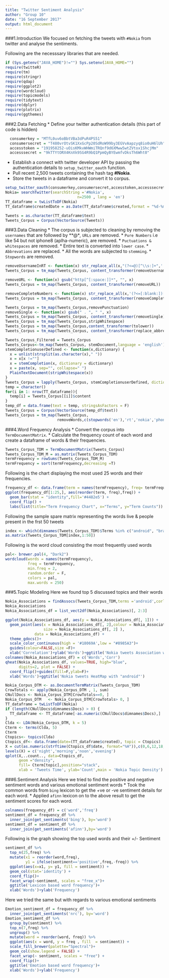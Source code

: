 ```yaml
---
title: "Twitter Sentiment Analysis"
author: "Group 10"
date: "16 September 2017"
output: html_document
---
```


###1.Introduction
We focused on fetching the tweets with `#Nokia` from twitter and analyse the sentiments.

Following are the necesssary libraries that are needed.
```r
if (Sys.getenv("JAVA_HOME")!="") Sys.setenv(JAVA_HOME="")
require(twitteR)
require(tm)
require(stringr)
require(qdap)
require(ggplot2)
require(wordcloud)
require(topicmodels)
require(tidytext)
require(dplyr)
require(plotrix)
require(ggthemes)
```

###2.Data Fetching
* Define your twitter authentication details (this part of code is hidden)
```r
  consumerkey = "MTfL0uv6oBbtVBa3dPuR4PS51"
  consumersecret = "T480vrOtvSK1XxGcPp20SdRoW99by3EGVvAapzyq8io0uH6lUh"
  accesstoken = "191958252-uOisKMkvWHWmiTRQnf9d6XMww5wtZVtox1ShcjMm"
  accesssecret = "9kTTYtORX4KnXk9SG4R9bQ1PpmQyBYEwmfvDksTh6Wht0"
```

* Establish a connect with twitter developer API by passing the authentication details to `setup_twitter_oauth` function.
* Pull recent 2,500 tweets containing the hash tag **#Nokia**.
* Store the tweets in a dataframe and convert it to corpus.
```r
setup_twitter_oauth(consumerkey,consumersecret,accesstoken,accesssecret)
Nokia= searchTwitter(searchString ='#Nokia',
                                n=2500 , lang = 'en') 
TT_dataframe = twListToDF(Nokia)
TT_dataframe$createdDate = as.Date(TT_dataframe$created,format = "%d-%m-%Y %H:%M")

Tweets = as.character(TT_dataframe$text)
Tweets_Corpus = Corpus(VectorSource(Tweets))
```

###3.Data Cleaning
* The corpus is subjected to cleaning by removing the `usernames` that are followed by **@**,
* `URLs` are removed.
* `Pure Numbers` i.e like 54 but not iphone8 (aplha-numeric), are removed.
* `Puctuations & whitespaces` are removed.
* Entire text is converted into `lower case`.
* `Abbrevations` are replaced.
* All the words are subjected to `stemming`.
* `Stopwords` are removed.
```r
removeUsernameInRT <- function(x) str_replace_all(x,"(?<=@)[^\\s:]+",'')
Tweets_Corpus = tm_map(Tweets_Corpus, content_transformer(removeUsernameInRT))

removeURL <- function(x) gsub("http[^[:space:]]*", "", x)
Tweets_Corpus = tm_map(Tweets_Corpus, content_transformer(removeURL))

removeCompleteNumbers <- function(x) str_replace_all(x,'(?<=[:blank:])[0-9]+(?=[:blank:])', '')
Tweets_Corpus = tm_map(Tweets_Corpus, content_transformer(removeCompleteNumbers))

Tweets_Corpus = tm_map(Tweets_Corpus,removePunctuation)
removeSingle <- function(x) gsub(" . ", " ", x)   
Tweets_Corpus = tm_map(Tweets_Corpus, content_transformer(removeSingle))
Tweets_Corpus = tm_map(Tweets_Corpus,stripWhitespace)
Tweets_Corpus = tm_map(Tweets_Corpus,content_transformer(tolower))
Tweets_Corpus = tm_map(Tweets_Corpus, content_transformer(replace_abbreviation))

Tweets_Corpus_Filtered = Tweets_Corpus
Tweets_Corpus<-tm_map(Tweets_Corpus, stemDocument,language = 'english')
stemCompletionuserDefined <- function(x,dictionary) {
  x = unlist(strsplit(as.character(x)," "))
  x = x[x !=""]
  x = stemCompletion(x, dictionary = dictionary)
  x = paste(x, sep="", collapse=" ")
  PlainTextDocument(stripWhitespace(x))
}
Tweets_Corpus = lapply(Tweets_Corpus, stemCompletionuserDefined, dictionary=Tweets_Corpus_Filtered)
temp = character()
for(i in 1: nrow(TT_dataframe)){
  temp[i] = Tweets_Corpus[[i]]$content
}
temp_df = data.frame(text = temp, stringsAsFactors = F)
Tweets_Corpus = Corpus(VectorSource(temp_df$text))
Tweets_Corpus = tm_map(Tweets_Corpus, 
                       removeWords,c(stopwords('en'),'rt','nokia','phone'))
```

###4.Word Frequency Analysis
* Convert the corpus into `TermDocumentMatrix`.
* Calculate the frequency count of each word and create a dataframe of words & their frequencies.
```r
Tweets_Corpus_TDM = TermDocumentMatrix(Tweets_Corpus)
Tweets_Corpus_TDM_M = as.matrix(Tweets_Corpus_TDM)
termFrequency = rowSums(Tweets_Corpus_TDM_M)
termFrequency = sort(termFrequency,decreasing =T)
```

Following is the chart displaying the most used 25 words and their frequencies.
```r
frequency_df <- data.frame(term = names(termFrequency), freq= termFrequency)
ggplot(frequency_df[1:25,], aes(reorder(term, freq),freq)) +
  geom_bar(stat = "identity",fill='#4482e5') + 
  coord_flip() +
  labs(list(title="Term Frequency Chart", x="Terms", y="Term Counts")) 
```

Following the sample spare matrix representing the words live & people present in the frst 50 tweets
```r
index <- which(dimnames(Tweets_Corpus_TDM)$Terms %in% c("android", "brand"))
as.matrix(Tweets_Corpus_TDM[index,1:50])
```

Following is the word cloud consisting the most frequently used words
```r
pal<- brewer.pal(4, "Dark2")
wordcloud(words = names(termFrequency), 
          freq = termFrequency, 
          min.freq = 2, 
          random.order = F, 
          colors = pal, 
          max.words = 250)
```

###5.Topic Modeling 
Here we found top 5 discussed topics and their words
```r
Nokia_Associations = findAssocs(Tweets_Corpus_TDM,terms ='android',corlimit=0.2)
Nokia_Associations
Nokia_Associations_df = list_vect2df(Nokia_Associations)[, 2:3]

ggplot(Nokia_Associations_df, aes(y = Nokia_Associations_df[, 1])) + 
  geom_point(aes(x = Nokia_Associations_df[, 2],colour = Nokia_Associations_df[, 2],
                 size = Nokia_Associations_df[, 2] ), 
             data = Nokia_Associations_df) + 
  theme_gdocs()+
  scale_color_continuous(high = '#18069A',low = "#8985A3")+
  guides(colour=FALSE,size =F)+
  xlab('Correlation')+ylab('Words')+ggtitle('Nokia tweets Association with "android" ')
colnames(Nokia_Associations_df) = c('Words','Corr')
qheat(Nokia_Associations_df, values=TRUE, high="blue",
      digits=2, plot = FALSE) +
  coord_flip()+guides(fill=F,ylab=F)+
  xlab('Words')+ggtitle('Nokia tweets HeatMap with "android"')

Nokia_Corpus_DTM <- as.DocumentTermMatrix(Tweets_Corpus_TDM)
CrowTotals <- apply(Nokia_Corpus_DTM , 1, sum)
CNullDocs <- Nokia_Corpus_DTM[CrowTotals==0, ]
Nokia_Corpus_DTM   <- Nokia_Corpus_DTM[CrowTotals> 0, ]
TT_dataframe = twListToDF(Nokia)
if (length(CNullDocs$dimnames$Docs) > 0) {
  TT_dataframe <- TT_dataframe[-as.numeric(CNullDocs$dimnames$Docs),]
}
Clda <- LDA(Nokia_Corpus_DTM, k = 5) 
Cterm <- terms(Clda, 5) 
Cterm
Ctopics<- topics(Clda)
Ctopics_df<- data.frame(date=(TT_dataframe$created), topic = Ctopics)
X = cut(as.numeric(strftime(Ctopics_df$date, format="%H")),c(0,6,12,18,24))
levels(X) = c('night','morning','noon','evening')
qplot(X,..count.., data=Ctopics_df,
      geom ="density",
      fill= Cterm[topic],position="stack",
      xlab = 'Tweets Time', ylab='Count',main = 'Nokia Topic Density')
```

###6.Sentiment Analysis 
Here we tried to find the positive and negative sentiment words and various emotional sentiment words
* Took the common words from `bing` lexicon to get the +ve or -ve sentiment details for each word.
* Applied `afinn` lexicon on to the above result to get the sentiment scores for each word.
```r
colnames(frequency_df) = c('word','freq')
sentiment_df = frequency_df %>% 
  inner_join(get_sentiments('bing'), by='word')
sentiment_df = sentiment_df %>%
  inner_join(get_sentiments('afinn'),by='word') 
```

Following is the graph showing the top used words and their +/- Sentiment
```r
sentiment_df %>%
  top_n(25,freq) %>%
  mutate(x1 = reorder(word,freq),
         y1 = ifelse(sentiment=='positive',freq,-freq)) %>%
  ggplot(aes(x=x1, y= y1, fill = sentiment)) +
  geom_col(stat='identity') +
  coord_flip()+
  facet_wrap(~sentiment, scales = "free_x")+
  ggtitle('Lexicon based word frequency')+
  xlab('Words')+ylab('Frequency')
```

Here we tried the same but with regards to various emotional sentiments
```r
Emotion_sentiment_df = frequency_df %>% 
  inner_join(get_sentiments('nrc'), by='word')
Emotion_sentiment_df %>%
  group_by(sentiment) %>%
  top_n(7,freq) %>%
  ungroup() %>%
  mutate(word = reorder(word, freq)) %>%
  ggplot(aes(x = word, y = freq , fill  = sentiment)) +
  scale_fill_brewer(palette="Spectral")+
  geom_col(show.legend = FALSE) +
  facet_wrap(~ sentiment, scales = "free") +
  coord_flip()+
  ggtitle('Emotion based word frequency')+
  xlab('Words')+ylab('Frequency')
```


